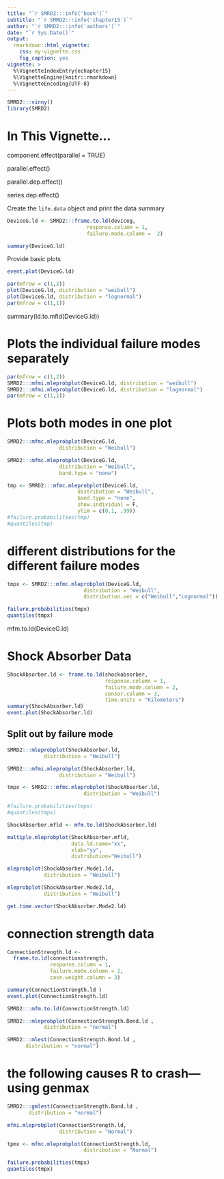 ```yaml
---
title: "`r SMRD2:::info('book')`"
subtitle: "`r SMRD2:::info('chapter15')`"
author: "`r SMRD2:::info('authors')`"
date: "`r Sys.Date()`"
output: 
  rmarkdown::html_vignette:
    css: my-vignette.css
    fig_caption: yes
vignette: >
  %\VignetteIndexEntry{echapter15}
  %\VignetteEngine{knitr::rmarkdown}
  %\VignetteEncoding{UTF-8}
---
```


```r
SMRD2:::vinny()
library(SMRD2)
```

# In This Vignette...

component.effect(parallel = TRUE)

parallel.effect()

parallel.dep.effect()

series.dep.effect()

Create the `life.data` object and print the data summary

```r
DeviceG.ld <- SMRD2:::frame.to.ld(deviceg,
                          response.column = 1, 
                          failure.mode.column =  2)

summary(DeviceG.ld)
```

Provide basic plots

```r
event.plot(DeviceG.ld)
```

```r
par(mfrow = c(1,2))
plot(DeviceG.ld, distribution = "weibull")
plot(DeviceG.ld, distribution = "lognormal")
par(mfrow = c(1,1))
```

summary(ld.to.mfld(DeviceG.ld))

# Plots the individual failure modes separately

```r
par(mfrow = c(1,2))
SMRD2:::mfmi.mleprobplot(DeviceG.ld, distribution = "weibull") 
SMRD2:::mfmi.mleprobplot(DeviceG.ld, distribution = "lognormal") 
par(mfrow = c(1,1))
```

# Plots both modes in one plot

```r
SMRD2:::mfmc.mleprobplot(DeviceG.ld, 
                 distribution = "Weibull") 

SMRD2:::mfmc.mleprobplot(DeviceG.ld, 
                 distribution = "Weibull", 
                 band.type = "none")

tmp <- SMRD2:::mfmc.mleprobplot(DeviceG.ld, 
                       distribution = "Weibull", 
                       band.type = "none", 
                       show.individual = F, 
                       ylim = c(0.1, .99))
#failure.probabilities(tmp)
#quantiles(tmp)
```

# different distributions for the different failure modes

```r
tmpx <- SMRD2:::mfmc.mleprobplot(DeviceG.ld, 
                         distribution = "Weibull", 
                         distribution.vec = c("Weibull","Lognormal"))

failure.probabilities(tmpx)
quantiles(tmpx)
```

mfm.to.ld(DeviceG.ld)

#	Shock Absorber Data

```r
ShockAbsorber.ld <- frame.to.ld(shockabsorber,
                                response.column = 1,
                                failure.mode.column = 2,
                                censor.column = 3, 
                                time.units = "Kilometers")
summary(ShockAbsorber.ld)
event.plot(ShockAbsorber.ld)
```

## Split out by failure mode

```r
SMRD2:::mleprobplot(ShockAbsorber.ld, 
            distribution = "Weibull")

SMRD2:::mfmi.mleprobplot(ShockAbsorber.ld, 
                 distribution = "Weibull")

tmpx <- SMRD2:::mfmc.mleprobplot(ShockAbsorber.ld, 
                         distribution = "Weibull")

#failure.probabilities(tmpx)
#quantiles(tmpx)
```

```r

ShockAbsorber.mfld <- mfm.to.ld(ShockAbsorber.ld)

multiple.mleprobplot(ShockAbsorber.mfld,
                     data.ld.name="xx",
                     xlab="yy",
                     distribution="Weibull")

mleprobplot(ShockAbsorber.Mode1.ld, 
            distribution = "Weibull")

mleprobplot(ShockAbsorber.Mode2.ld,
            distribution = "Weibull")

get.time.vector(ShockAbsorber.Mode2.ld)
```

#	connection strength data

```r
ConnectionStrength.ld <- 
  frame.to.ld(connectionstrength,
              response.column = 1,
              failure.mode.column = 2,
              case.weight.column = 3)

summary(ConnectionStrength.ld )
event.plot(ConnectionStrength.ld)

SMRD2:::mfm.to.ld(ConnectionStrength.ld)

SMRD2:::mleprobplot(ConnectionStrength.Bond.ld , 
            distribution = "normal")

SMRD2:::mlest(ConnectionStrength.Bond.ld , 
      distribution = "normal")
```


# the following causes R to crash---using genmax

```r
SMRD2:::gmlest(ConnectionStrength.Bond.ld , 
       distribution = "normal")
```

```r
mfmi.mleprobplot(ConnectionStrength.ld,
                 distribution = "Normal")

tpmx <- mfmc.mleprobplot(ConnectionStrength.ld,
                         distribution = "Normal")

failure.probabilities(tmpx)
quantiles(tmpx)
```

